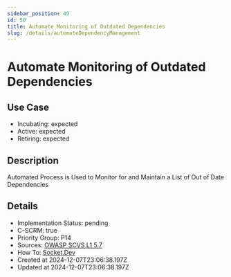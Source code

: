 ```yaml
---
sidebar_position: 49
id: 50
title: Automate Monitoring of Outdated Dependencies
slug: /details/automateDependencyManagement
---
```


# Automate Monitoring of Outdated Dependencies

## Use Case
- Incubating: expected
- Active: expected
- Retiring: expected

## Description

Automated Process is Used to Monitor for and Maintain a List of Out of Date Dependencies

## Details
- Implementation Status: pending
- C-SCRM: true
- Priority Group: P14
- Sources: [OWASP SCVS L1 5.7](https://scvs.owasp.org/scvs/v5-component-analysis/)
- How To: [Socket.Dev](https://socket.dev/)
- Created at 2024-12-07T23:06:38.197Z
- Updated at 2024-12-07T23:06:38.197Z


